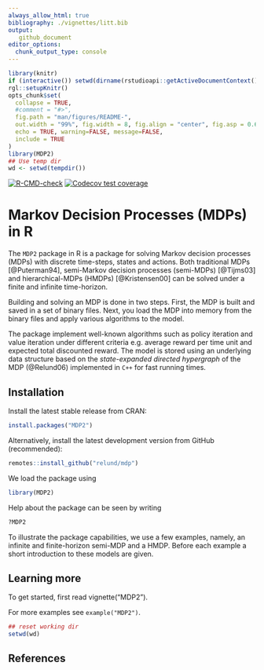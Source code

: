 ```yaml
---
always_allow_html: true
bibliography: ./vignettes/litt.bib
output: 
   github_document
editor_options: 
  chunk_output_type: console
---
```


<!-- README.md is generated from README.Rmd. Please edit that file -->

```r
library(knitr)
if (interactive()) setwd(dirname(rstudioapi::getActiveDocumentContext()$path))
rgl::setupKnitr()
opts_chunk$set(
  collapse = TRUE,
  #comment = "#>",
  fig.path = "man/figures/README-",
  out.width = "99%", fig.width = 8, fig.align = "center", fig.asp = 0.62,
  echo = TRUE, warning=FALSE, message=FALSE, 
  include = TRUE
)
library(MDP2)
## Use temp dir
wd <- setwd(tempdir())
```

<!-- badges: start -->
[![R-CMD-check](https://github.com/relund/mdp/actions/workflows/R-CMD-check.yaml/badge.svg)](https://github.com/relund/mdp/actions/workflows/R-CMD-check.yaml)
[![Codecov test coverage](https://codecov.io/gh/relund/mdp/branch/master/graph/badge.svg)](https://app.codecov.io/gh/relund/mdp?branch=master)
<!-- badges: end -->

# Markov Decision Processes (MDPs) in R

The `MDP2` package in R is a package for solving Markov decision processes (MDPs) with discrete 
time-steps, states and actions. Both traditional MDPs [@Puterman94], semi-Markov decision processes
(semi-MDPs) [@Tijms03] and hierarchical-MDPs (HMDPs) [@Kristensen00] can be solved under a finite
and infinite time-horizon.

Building and solving an MDP is done in two steps. First, the MDP is built and saved in a set 
of binary files. Next, you load the MDP into memory from the binary files and apply various
algorithms to the model.

The package implement well-known algorithms such as policy iteration and value iteration
under different criteria e.g. average reward per time unit and expected total discounted reward. The
model is stored using an underlying data structure based on the *state-expanded directed hypergraph*
of the MDP (@Relund06) implemented in `C++` for fast running times. 

## Installation

Install the latest stable release from CRAN:

```r
install.packages("MDP2")
```

Alternatively, install the latest development version from GitHub (recommended):

```r
remotes::install_github("relund/mdp")
```

We load the package using 

```r
library(MDP2)
```

Help about the package can be seen by writing

```r
?MDP2
```

To illustrate the package capabilities, we use a few examples, namely, an infinite and
finite-horizon semi-MDP and a HMDP. Before each example a short introduction to these models are
given.

## Learning more

To get started, first read vignette("MDP2"). 

For more examples see `example("MDP2")`. 

```r
## reset working dir
setwd(wd)
```


## References




